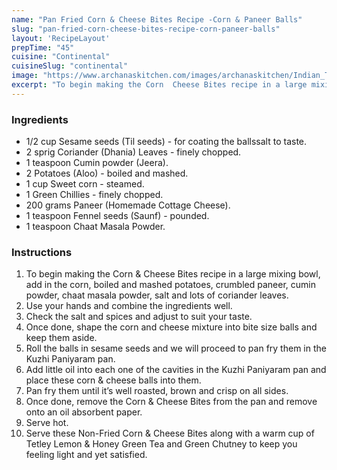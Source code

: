 ---
name: "Pan Fried Corn & Cheese Bites Recipe -Corn & Paneer Balls"
slug: "pan-fried-corn-cheese-bites-recipe-corn-paneer-balls"
layout: 'RecipeLayout'
prepTime: "45"
cuisine: "Continental"
cuisineSlug: "continental"
image: "https://www.archanaskitchen.com/images/archanaskitchen/Indian_Tea_Time_Snacks/Non_Fried_Corn_and_Cheese_Bites_Recipe_Corn_and_Panner_Balls-1.jpg"
excerpt: "To begin making the Corn  Cheese Bites recipe in a large mixing bowl, add in the corn, boiled and mashed potatoes, crumbled paneer, cumin powder, chaat masala powder, salt and lots of coriander leaves"
---

### Ingredients

- 1/2 cup Sesame seeds (Til seeds) - for coating the ballssalt to taste.
- 2 sprig Coriander (Dhania) Leaves - finely chopped.
- 1 teaspoon Cumin powder (Jeera).
- 2 Potatoes (Aloo) - boiled and mashed.
- 1 cup Sweet corn - steamed.
- 1 Green Chillies - finely chopped.
- 200 grams Paneer (Homemade Cottage Cheese).
- 1 teaspoon Fennel seeds (Saunf) - pounded.
- 1 teaspoon Chaat Masala Powder.

### Instructions

1. To begin making the Corn & Cheese Bites recipe in a large mixing bowl, add in the corn, boiled and mashed potatoes, crumbled paneer, cumin powder, chaat masala powder, salt and lots of coriander leaves.
1. Use your hands and combine the ingredients well.
1. Check the salt and spices and adjust to suit your taste.
1. Once done, shape the corn and cheese mixture into bite size balls and keep them aside.
1. Roll the balls in sesame seeds and we will proceed to pan fry them in the Kuzhi Paniyaram pan.
1. Add little oil into each one of the cavities in the Kuzhi Paniyaram pan and place these corn & cheese balls into them.
1. Pan fry them until it’s well roasted, brown and crisp on all sides.
1. Once done, remove the Corn & Cheese Bites from the pan and remove onto an oil absorbent paper.
1. Serve hot.
1. Serve these Non-Fried Corn & Cheese Bites along with a warm cup of Tetley Lemon & Honey Green Tea and Green Chutney to keep you feeling light and yet satisfied.
